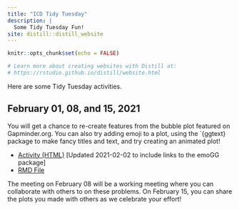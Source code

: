 ```yaml
---
title: "ICD Tidy Tuesday"
description: |
  Some Tidy Tuesday Fun!
site: distill::distill_website
---
```


```r
knitr::opts_chunk$set(echo = FALSE)

# Learn more about creating websites with Distill at:
# https://rstudio.github.io/distill/website.html

```


Here are some Tidy Tuesday activities.


## February 01, 08, and 15, 2021

You will get a chance to re-create features from the bubble plot featured on Gapminder.org. You can also try adding emoji to a plot, using the `{ggtext} package to make fancy titles and text, and try creating an animated plot!

- [Activity (HTML)](worksheets/tidy-tuesday-2021-02-01.html) [Updated 2021-02-02 to include links to the emoGG package]
- [RMD File](worksheets/tidy-tuesday-2021-02-01.Rmd)

The meeting on February 08 will be a working meeting where you can collaborate with others to on these problems. On February 15, you can share the plots you made with others as we celebrate your effort! 


